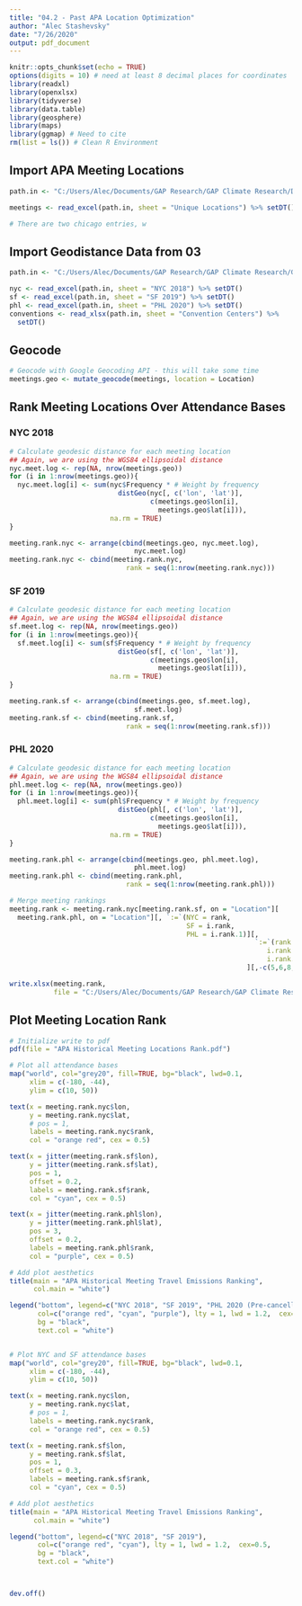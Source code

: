 ```yaml
---
title: "04.2 - Past APA Location Optimization"
author: "Alec Stashevsky"
date: "7/26/2020"
output: pdf_document
---
```


```r
knitr::opts_chunk$set(echo = TRUE)
options(digits = 10) # need at least 8 decimal places for coordinates
library(readxl)
library(openxlsx)
library(tidyverse)
library(data.table)
library(geosphere)
library(maps)
library(ggmap) # Need to cite 
rm(list = ls()) # Clean R Environment
```

## Import APA Meeting Locations
```r
path.in <- "C:/Users/Alec/Documents/GAP Research/GAP Climate Research/Data/APA Meeting Locations Timeline.xlsx"

meetings <- read_excel(path.in, sheet = "Unique Locations") %>% setDT()

# There are two chicago entries, w
```

## Import Geodistance Data from 03
```r
path.in <- "C:/Users/Alec/Documents/GAP Research/GAP Climate Research/GeoData/APA Geodistance Data.xlsx"

nyc <- read_excel(path.in, sheet = "NYC 2018") %>% setDT()
sf <- read_excel(path.in, sheet = "SF 2019") %>% setDT()
phl <- read_excel(path.in, sheet = "PHL 2020") %>% setDT()
conventions <- read_xlsx(path.in, sheet = "Convention Centers") %>%
  setDT()
``` 

## Geocode
```r
# Geocode with Google Geocoding API - this will take some time
meetings.geo <- mutate_geocode(meetings, location = Location)
```

## Rank Meeting Locations Over Attendance Bases

### NYC 2018
```r
# Calculate geodesic distance for each meeting location
## Again, we are using the WGS84 ellipsoidal distance
nyc.meet.log <- rep(NA, nrow(meetings.geo))
for (i in 1:nrow(meetings.geo)){
  nyc.meet.log[i] <- sum(nyc$Frequency * # Weight by frequency
                           distGeo(nyc[, c('lon', 'lat')],
                                   c(meetings.geo$lon[i],
                                     meetings.geo$lat[i])),
                         na.rm = TRUE)
}

meeting.rank.nyc <- arrange(cbind(meetings.geo, nyc.meet.log),
                               nyc.meet.log)
meeting.rank.nyc <- cbind(meeting.rank.nyc,
                             rank = seq(1:nrow(meeting.rank.nyc)))
```

### SF 2019
```r
# Calculate geodesic distance for each meeting location
## Again, we are using the WGS84 ellipsoidal distance
sf.meet.log <- rep(NA, nrow(meetings.geo))
for (i in 1:nrow(meetings.geo)){
  sf.meet.log[i] <- sum(sf$Frequency * # Weight by frequency
                           distGeo(sf[, c('lon', 'lat')],
                                   c(meetings.geo$lon[i],
                                     meetings.geo$lat[i])),
                         na.rm = TRUE)
}

meeting.rank.sf <- arrange(cbind(meetings.geo, sf.meet.log),
                               sf.meet.log)
meeting.rank.sf <- cbind(meeting.rank.sf,
                             rank = seq(1:nrow(meeting.rank.sf)))
```

### PHL 2020
```r
# Calculate geodesic distance for each meeting location
## Again, we are using the WGS84 ellipsoidal distance
phl.meet.log <- rep(NA, nrow(meetings.geo))
for (i in 1:nrow(meetings.geo)){
  phl.meet.log[i] <- sum(phl$Frequency * # Weight by frequency
                           distGeo(phl[, c('lon', 'lat')],
                                   c(meetings.geo$lon[i],
                                     meetings.geo$lat[i])),
                         na.rm = TRUE)
}

meeting.rank.phl <- arrange(cbind(meetings.geo, phl.meet.log),
                               phl.meet.log)
meeting.rank.phl <- cbind(meeting.rank.phl,
                             rank = seq(1:nrow(meeting.rank.phl)))
```

```r
# Merge meeting rankings
meeting.rank <- meeting.rank.nyc[meeting.rank.sf, on = "Location"][
  meeting.rank.phl, on = "Location"][, `:=`(NYC = rank,
                                            SF = i.rank,
                                            PHL = i.rank.1)][,
                                                             `:=`(rank = NULL,
                                                                i.rank = NULL,
                                                                i.rank.1 = NULL)
                                                           ][,-c(5,6,8,9)]

write.xlsx(meeting.rank,
           file = "C:/Users/Alec/Documents/GAP Research/GAP Climate Research/GeoData/APA Historical Meetings Rankings.xlsx")
```


## Plot Meeting Location Rank
```r
# Initialize write to pdf
pdf(file = "APA Historical Meeting Locations Rank.pdf")

# Plot all attendance bases
map("world", col="grey20", fill=TRUE, bg="black", lwd=0.1,
     xlim = c(-180, -44),
     ylim = c(10, 50))

text(x = meeting.rank.nyc$lon,
     y = meeting.rank.nyc$lat,
     # pos = 1,
     labels = meeting.rank.nyc$rank,
     col = "orange red", cex = 0.5)

text(x = jitter(meeting.rank.sf$lon),
     y = jitter(meeting.rank.sf$lat),
     pos = 1,
     offset = 0.2,
     labels = meeting.rank.sf$rank,
     col = "cyan", cex = 0.5)

text(x = jitter(meeting.rank.phl$lon),
     y = jitter(meeting.rank.phl$lat),
     pos = 3,
     offset = 0.2,
     labels = meeting.rank.phl$rank,
     col = "purple", cex = 0.5)

# Add plot aesthetics
title(main = "APA Historical Meeting Travel Emissions Ranking",
      col.main = "white")

legend("bottom", legend=c("NYC 2018", "SF 2019", "PHL 2020 (Pre-cancellation)"),
       col=c("orange red", "cyan", "purple"), lty = 1, lwd = 1.2,  cex=0.5,
       bg = "black",
       text.col = "white")


# Plot NYC and SF attendance bases
map("world", col="grey20", fill=TRUE, bg="black", lwd=0.1,
     xlim = c(-180, -44),
     ylim = c(10, 50))

text(x = meeting.rank.nyc$lon,
     y = meeting.rank.nyc$lat,
     # pos = 1,
     labels = meeting.rank.nyc$rank,
     col = "orange red", cex = 0.5)

text(x = meeting.rank.sf$lon,
     y = meeting.rank.sf$lat,
     pos = 1,
     offset = 0.3,
     labels = meeting.rank.sf$rank,
     col = "cyan", cex = 0.5)

# Add plot aesthetics
title(main = "APA Historical Meeting Travel Emissions Ranking",
      col.main = "white")

legend("bottom", legend=c("NYC 2018", "SF 2019"),
       col=c("orange red", "cyan"), lty = 1, lwd = 1.2,  cex=0.5,
       bg = "black",
       text.col = "white")



dev.off()
```